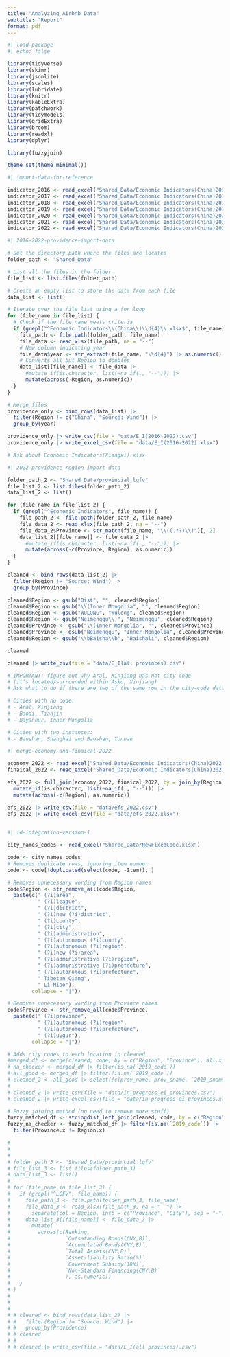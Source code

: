 ```yaml
---
title: "Analyzing Airbnb Data"
subtitle: "Report"
format: pdf
---
```


```r
#| load-package
#| echo: false

library(tidyverse) 
library(skimr) 
library(jsonlite) 
library(scales) 
library(lubridate) 
library(knitr) 
library(kableExtra) 
library(patchwork) 
library(tidymodels) 
library(gridExtra) 
library(broom)
library(readxl)
library(dplyr)

library(fuzzyjoin)

theme_set(theme_minimal())
```

```r
#| import-data-for-reference

indicator_2016 <- read_excel("Shared_Data/Economic Indicators(China)2016.xlsx")
indicator_2017 <- read_excel("Shared_Data/Economic Indicators(China)2017.xlsx")
indicator_2018 <- read_excel("Shared_Data/Economic Indicators(China)2018.xlsx")
indicator_2019 <- read_excel("Shared_Data/Economic Indicators(China)2019.xlsx")
indicator_2020 <- read_excel("Shared_Data/Economic Indicators(China)2020.xlsx")
indicator_2021 <- read_excel("Shared_Data/Economic Indicators(China)2021.xlsx")
indicator_2022 <- read_excel("Shared_Data/Economic Indicators(China)2022.xlsx")

```

```r
#| 2016-2022-providence-import-data

# Set the directory path where the files are located
folder_path <- "Shared_Data"

# List all the files in the folder
file_list <- list.files(folder_path)

# Create an empty list to store the data from each file
data_list <- list()

# Iterate over the file list using a for loop
for (file_name in file_list) {
  # Check if the file name meets criteria
  if (grepl("^Economic Indicators\\(China\\)\\d{4}\\.xlsx$", file_name) | grepl("^Economic Indicators\\(China\\)\\.xlsx$", file_name)) {
    file_path <- file.path(folder_path, file_name)
    file_data <- read_xlsx(file_path, na = "--")
    # New column indicating year
    file_data$year <- str_extract(file_name, "\\d{4}") |> as.numeric()
    # Converts all but Region to doubles
    data_list[[file_name]] <- file_data |>
      #mutate_if(is.character, list(~na_if(., "--"))) |>
      mutate(across(-Region, as.numeric))
  }
}

# Merge files
providence_only <- bind_rows(data_list) |> 
  filter(Region != c("China", "Source: Wind")) |>
  group_by(year)

providence_only |> write_csv(file = "data/E_I(2016-2022).csv")
providence_only |> write_excel_csv(file = "data/E_I(2016-2022).xlsx")

# Ask about Economic Indicators(Xiangxi).xlsx

```

```r
#| 2022-providence-region-import-data

folder_path_2 <- "Shared_Data/provincial_lgfv"
file_list_2 <- list.files(folder_path_2)
data_list_2 <- list()

for (file_name in file_list_2) {
  if (grepl("^Economic Indicators", file_name)) {
    file_path_2 <- file.path(folder_path_2, file_name)
    file_data_2 <- read_xlsx(file_path_2, na = "--")
    file_data_2$Province <- str_match(file_name, "\\((.*?)\\)")[, 2]
    data_list_2[[file_name]] <- file_data_2 |>
      #mutate_if(is.character, list(~na_if(., "--"))) |>
      mutate(across(-c(Province, Region), as.numeric))
  }
}

cleaned <- bind_rows(data_list_2) |>
  filter(Region != "Source: Wind") |>
  group_by(Province)

cleaned$Region <- gsub("Dist", "", cleaned$Region)
cleaned$Region <- gsub("\\(Inner Mongolia", "", cleaned$Region)
cleaned$Region <- gsub("WULONG", "Wulong", cleaned$Region)
cleaned$Region <- gsub("Neimenggu\\)", "Neimenggu", cleaned$Region)
cleaned$Province <- gsub("\\(Inner Mongolia", "", cleaned$Province)
cleaned$Province <- gsub("Neimenggu", "Inner Mongolia", cleaned$Province)
cleaned$Region <- gsub("\\bBaisha\\b", "Baishali", cleaned$Region)

cleaned

cleaned |> write_csv(file = "data/E_I(all provinces).csv")

# IMPORTANT: figure out why Aral, Xinjiang has not city code 
# (it's located/surrounded within Asku, Xinjiang)
# Ask what to do if there are two of the same row in the city-code data (Banan, Chongqing)

# Cities with no code:
# - Aral, Xinjiang
# - Baodi, Tianjin
# - Bayannur, Inner Mongolia

# Cities with two instances:
# - Baoshan, Shanghai and Baoshan, Yunnan

```

```r
#| merge-economy-and-finaical-2022

economy_2022 <- read_excel("Shared_Data/Economic Indicators(China)2022.xlsx", sheet = 2)
finaical_2022 <- read_excel("Shared_Data/Economic Indicators(China)2022.xlsx", sheet = 3)

efs_2022 <- full_join(economy_2022, finaical_2022, by = join_by(Region)) |>
  mutate_if(is.character, list(~na_if(., "--"))) |>
  mutate(across(-c(Region), as.numeric))

efs_2022 |> write_csv(file = "data/efs_2022.csv")
efs_2022 |> write_excel_csv(file = "data/efs_2022.xlsx")
  
```


```r
#| id-integration-version-1

city_names_codes <- read_excel("Shared_Data/NewFixedCode.xlsx")

code <- city_names_codes
# Removes duplicate rows, ignoring item number
code <- code[!duplicated(select(code, -Item)), ]

# Removes unnecessary wording from Region names
code$Region <- str_remove_all(code$Region,
  paste(c(" (?i)area",
          " (?i)league",
          " (?i)district",
          " (?i)new (?i)district",
          " (?i)county", 
          " (?i)city", 
          " (?i)administration",
          " (?i)autonomous (?i)county",
          " (?i)autonomous (?i)region",
          " (?i)new (?i)area",
          " (?i)administrative (?i)region",
          " (?i)administrative (?i)prefecture",
          " (?i)autonomous (?i)prefecture",
          " Tibetan Qiang",
          " Li Miao"),
        collapse = "|"))

# Removes unnecessary wording from Province names
code$Province <- str_remove_all(code$Province,
  paste(c(" (?i)province",
          " (?i)autonomous (?i)region",
          " (?i)autonomous (?i)prefecture",
          " (?i)uygur"),
        collapse = "|"))

# Adds city codes to each location in cleaned
#merged_df <- merge(cleaned, code, by = c("Region", "Province"), all.x = TRUE)
# na_checker <- merged_df |> filter(is.na(`2019_code`)) 
# all_good <- merged_df |> filter(!is.na(`2019_code`))
# cleaned_2 <- all_good |> select(!c(prov_name, prov_sname, `2019_sname`, `2019_name`))
# 
# cleaned_2 |> write_csv(file = "data/in_progress_ei_provinces.csv")
# cleaned_2 |> write_excel_csv(file = "data/in_progress_ei_provinces.xlsx")

# Fuzzy joining method (no need to remove more stuff)
fuzzy_matched_df <- stringdist_left_join(cleaned, code, by = c("Region", "Province"), method = "jw", max_dist = 0.3)
fuzzy_na_checker <- fuzzy_matched_df |> filter(is.na(`2019_code`)) |>
  filter(Province.x != Region.x)


```

```r
# 
#
# 
# folder_path_3 <- "Shared_Data/provincial_lgfv"
# file_list_3 <- list.files(folder_path_3)
# data_list_3 <- list()
# 
# for (file_name in file_list_3) {
#   if (grepl("^LGFV", file_name)) {
#     file_path_3 <- file.path(folder_path_3, file_name)
#     file_data_3 <- read_xlsx(file_path_3, na = "--") |>
#       separate(col = Region, into = c("Province", "City"), sep = "-")
#     data_list_3[[file_name]] <- file_data_3 |>
#       mutate(
#         across(c(Ranking, 
#                  `Outsatanding Bonds(CNY,B)`, 
#                  `Accumulated Bonds(CNY,B)`,
#                  `Total Assets(CNY,B)`,
#                  `Asset-liability Ratio(%)`,
#                  `Government Subsidy(10K)`,
#                  `Non-Standard Financing(CNY,B)`
#                  ), as.numeric))
#   }
# }
# 
# 
# 
# # cleaned <- bind_rows(data_list_2) |> 
# #   filter(Region != "Source: Wind") |>
# #   group_by(Providence)
# # cleaned
# # 
# # cleaned |> write_csv(file = "data/E_I(all provinces).csv")

```


